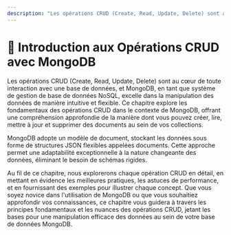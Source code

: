 ```yaml
---
description: "Les opérations CRUD (Create, Read, Update, Delete) sont au cœur de toute interaction avec une base de données, et MongoDB, en tant que système de gestion de base de données NoSQL, excelle dans la manipulation des données de manière intuitive et flexible."
---
```


# 🧮 Introduction aux Opérations CRUD avec MongoDB

Les opérations CRUD (Create, Read, Update, Delete) sont au cœur de toute interaction avec une base de données, et MongoDB, en tant que système de gestion de base de données NoSQL, excelle dans la manipulation des données de manière intuitive et flexible. Ce chapitre explore les fondamentaux des opérations CRUD dans le contexte de MongoDB, offrant une compréhension approfondie de la manière dont vous pouvez créer, lire, mettre à jour et supprimer des documents au sein de vos collections.

MongoDB adopte un modèle de document, stockant les données sous forme de structures JSON flexibles appelées documents. Cette approche permet une adaptabilité exceptionnelle à la nature changeante des données, éliminant le besoin de schémas rigides.

Au fil de ce chapitre, nous explorerons chaque opération CRUD en détail, en mettant en évidence les meilleures pratiques, les astuces de performance, et en fournissant des exemples pour illustrer chaque concept. Que vous soyez novice dans l'utilisation de MongoDB ou que vous souhaitiez approfondir vos connaissances, ce chapitre vous guidera à travers les principes fondamentaux et les nuances des opérations CRUD, jetant les bases pour une manipulation efficace des données au sein de votre base de données MongoDB.